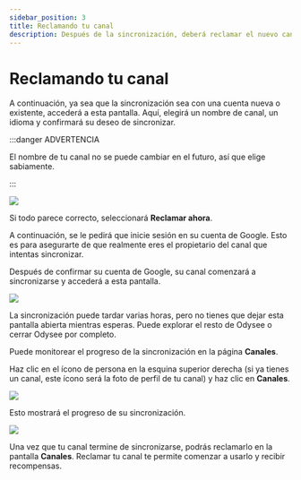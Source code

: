 ---
sidebar_position: 3
title: Reclamando tu canal
description: Después de la sincronización, deberá reclamar el nuevo canal.
---

# Reclamando tu canal

A continuación, ya sea que la sincronización sea con una cuenta nueva o existente, accederá a esta pantalla. Aquí, elegirá un nombre de canal, un idioma y confirmará su deseo de sincronizar.

:::danger ADVERTENCIA

El nombre de tu canal no se puede cambiar en el futuro, así que elige sabiamente.

:::

![](/img/es/image_38.png)

Si todo parece correcto, seleccionará **Reclamar ahora**.

A continuación, se le pedirá que inicie sesión en su cuenta de Google. Esto es para asegurarte de que realmente eres el propietario del canal que intentas sincronizar.

Después de confirmar su cuenta de Google, su canal comenzará a sincronizarse y accederá a esta pantalla.

![](/img/es/image_39.png)

La sincronización puede tardar varias horas, pero no tienes que dejar esta pantalla abierta mientras esperas. Puede explorar el resto de Odysee o cerrar Odysee por completo.

Puede monitorear el progreso de la sincronización en la página **Canales**.

Haz clic en el ícono de persona en la esquina superior derecha (si ya tienes un canal, este ícono será la foto de perfil de tu canal) y haz clic en **Canales**.

![](/img/es/image_40.png)

Esto mostrará el progreso de su sincronización.

![](/img/es/image_41.png)

Una vez que tu canal termine de sincronizarse, podrás reclamarlo en la pantalla **Canales**. Reclamar tu canal te permite comenzar a usarlo y recibir recompensas.